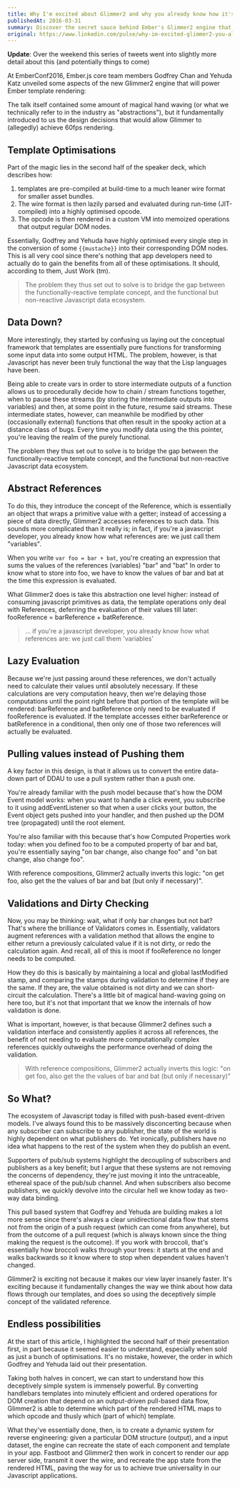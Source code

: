 ```yaml
---
title: Why I'm excited about Glimmer2 and why you already know how it's better
publishedAt: 2016-03-31
summary: Discover the secret sauce behind Ember's Glimmer2 engine that promises to revolutionize web rendering performance with 60fps smoothness. This insider look demystifies how pre-compiled templates, JIT compilation, and a custom VM converge to bridge the gap between functional templates and JavaScript's quirky ecosystem—all without requiring developers to change a single line of code.
original: https://www.linkedin.com/pulse/why-im-excited-glimmer2-you-already-know-its-better-joel-kang/
---
```


**Update**: Over the weekend this series of tweets went into slightly more
detail about this (and potentially things to come)

At EmberConf2016, Ember.js core team members Godfrey Chan and Yehuda Katz
unveiled some aspects of the new Glimmer2 engine that will power Ember template
rendering:

The talk itself contained some amount of magical hand waving (or what we
technically refer to in the industry as "abstractions"), but it fundamentally
introduced to us the design decisions that would allow Glimmer to (allegedly)
achieve 60fps rendering.

## Template Optimisations 
Part of the magic lies in the second half of the speaker deck, which describes
how:

1. templates are pre-compiled at build-time to a much leaner wire format for
smaller asset bundles. 
1. The wire format is then lazily parsed and evaluated during run-time
(JIT-compiled) into a highly optimised opcode. 
1. The opcode is then rendered in a custom VM into memoized operations that
output regular DOM nodes. 

Essentially, Godfrey and Yehuda have highly optimised every single step in the
conversion of some `{{mustache}}` into their corresponding DOM nodes. This is
all very cool since there's nothing that app developers need to actually do to
gain the benefits from all of these optimisations. It should, according to them,
Just Work (tm).

> The problem they thus set out to solve is to bridge the gap between the
> functionally-reactive template concept, and the functional but non-reactive
> Javascript data ecosystem. 

## Data Down? 
More interestingly, they started by confusing us laying out the conceptual
framework that templates are essentially pure functions for transforming some
input data into some output HTML. The problem, however, is that Javascript has
never been truly functional the way that the Lisp languages have been.

Being able to create vars in order to store intermediate outputs of a function
allows us to procedurally decide how to chain / stream functions together, when
to pause these streams (by storing the intermediate outputs into variables) and
then, at some point in the future, resume said streams. These intermediate
states, however, can meanwhile be modified by other (occasionally external)
functions that often result in the spooky action at a distance class of bugs.
Every time you modify data using the this pointer, you're leaving the realm of
the purely functional.

The problem they thus set out to solve is to bridge the gap between the
functionally-reactive template concept, and the functional but non-reactive
Javascript data ecosystem.

## Abstract References 
To do this, they introduce the concept of the Reference, which is essentially an
object that wraps a primitive value with a getter; instead of accessing a piece
of data directly, Glimmer2 accesses references to such data. This sounds more
complicated than it really is; in fact, if you're a javascript developer, you
already know how what references are: we just call them "variables".

When you write `var foo = bar + bat`, you're creating an expression that sums the
values of the references (variables) "bar" and "bat" In order to know what to
store into foo, we have to know the values of bar and bat at the time this
expression is evaluated.

What Glimmer2 does is take this abstraction one level higher: instead of
consuming javascript primitives as data, the template operations only deal with
References, deferring the evaluation of their values till later: fooReference =
barReference + batReference.

> ... if you're a javascript developer, you already know how what references
> are: we just call them 'variables'

## Lazy Evaluation 
Because we're just passing around these references, we don't actually need to
calculate their values until absolutely necessary. If these calculations are
very computation heavy, then we're delaying those computations until the point
right before that portion of the template will be rendered: barReference and
batReference only need to be evaluated if fooReference is evaluated. If the
template accesses either barReference or batReference in a conditional, then
only one of those two references will actually be evaluated.

## Pulling values instead of Pushing them 
A key factor in this design, is that it allows us to convert the entire
data-down part of DDAU to use a pull system rather than a push one.

You're already familiar with the push model because that's how the DOM Event
model works: when you want to handle a click event, you subscribe to it using
addEventListener so that when a user clicks your button, the Event object gets
pushed into your handler, and then pushed up the DOM tree (propagated) until the
root element.

You're also familiar with this because that's how Computed Properties work
today: when you defined foo to be a computed property of bar and bat, you're
essentially saying "on bar change, also change foo" and "on bat change, also
change foo". 

With reference compositions, Glimmer2 actually inverts this logic: "on get foo,
also get the the values of bar and bat (but only if necessary)".

## Validations and Dirty Checking 
Now, you may be thinking: wait, what if only bar changes but not bat? That's
where the brilliance of Validators comes in. Essentially, validators augment
references with a validation method that allows the engine to either return a
previously calculated value if it is not dirty, or redo the calculation again.
And recall, all of this is moot if fooReference no longer needs to be computed.

How they do this is basically by maintaining a local and global lastModified
stamp, and comparing the stamps during validation to determine if they are the
same. If they are, the value obtained is not dirty and we can short-circuit the
calculation. There's a little bit of magical hand-waving going on here too, but
it's not that important that we know the internals of how validation is done.

What is important, however, is that because Glimmer2 defines such a validation
interface and consistently applies it across all references, the benefit of not
needing to evaluate more computationally complex references quickly outweighs
the performance overhead of doing the validation.

> With reference compositions, Glimmer2 actually inverts this logic: "on get
> foo, also get the the values of bar and bat (but only if necessary)"

## So What? 
The ecosystem of Javascript today is filled with push-based event-driven models.
I've always found this to be massively disconcerting because when any subscriber
can subscribe to any publisher, the state of the world is highly dependent on
what publishers do. Yet ironically, publishers have no idea what happens to the
rest of the system when they do publish an event.

Supporters of pub/sub systems highlight the decoupling of subscribers and
publishers as a key benefit; but I argue that these systems are not removing the
concerns of dependency, they're just moving it into the untraceable, ethereal
space of the pub/sub channel. And when subscribers also become publishers, we
quickly devolve into the circular hell we know today as two-way data binding.

This pull based system that Godfrey and Yehuda are building makes a lot more
sense since there's always a clear unidirectional data flow that stems not from
the origin of a push request (which can come from anywhere), but from the
outcome of a pull request (which is always known since the thing making the
request is the outcome). If you work with broccoli, that's essentially how
broccoli walks through your trees: it starts at the end and walks backwards so
it know where to stop when dependent values haven't changed.

Glimmer2 is exciting not because it makes our view layer insanely faster. It's
exciting because it fundamentally changes the way we think about how data flows
through our templates, and does so using the deceptively simple concept of the
validated reference. 

## Endless possibilities 
At the start of this article, I highlighted the second half of their
presentation first, in part because it seemed easier to understand, especially
when sold as just a bunch of optimisations. It's no mistake, however, the order
in which Godfrey and Yehuda laid out their presentation.

Taking both halves in concert, we can start to understand how this deceptively
simple system is immensely powerful. By converting handlebars templates into
minutely efficient and ordered operations for DOM creation that depend on an
output-driven pull-based data flow, Glimmer2 is able to determine which part of
the rendered HTML maps to which opcode and thusly which (part of which)
template.

What they've essentially done, then, is to create a dynamic system for reverse
engineering: given a particular DOM structure (output), and a input dataset, the
engine can recreate the state of each component and template in your app.
Fastboot and Glimmer2 then work in concert to render our app server side,
transmit it over the wire, and recreate the app state from the rendered HTML,
paving the way for us to achieve true universality in our Javascript
applications.